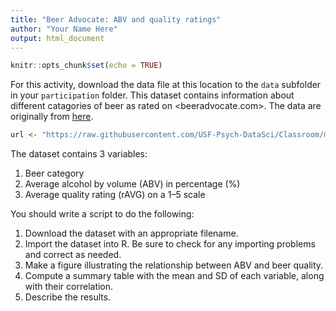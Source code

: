 ---
title: "Beer Advocate: ABV and quality ratings"
author: "Your Name Here"
output: html_document
---

```{r setup, include=FALSE}
knitr::opts_chunk$set(echo = TRUE)
```

For this activity, download the data file at this location to the `data` subfolder in your `participation` folder. 
This dataset contains information about different catagories of beer as rated on <beeradvocate.com>.
The data are originally from [here](http://scottjanish.com/relationship-of-abv-to-beer-scores/).

```{r}
url <- "https://raw.githubusercontent.com/USF-Psych-DataSci/Classroom/master/data/beer-advocate.csv"
```

The dataset contains 3 variables:

  1. Beer category
  2. Average alcohol by volume (ABV) in percentage (%)
  3. Average quality rating (rAVG) on a 1–5 scale
  
You should write a script to do the following:

  1. Download the dataset with an appropriate filename.
  2. Import the dataset into R.
     Be sure to check for any importing problems and correct as needed.
  3. Make a figure illustrating the relationship between ABV and beer quality.
  4. Compute a summary table with the mean and SD of each variable, along with their correlation.
  5. Describe the results.
